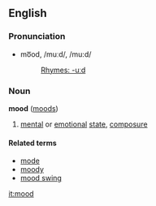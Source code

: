 ==English==
=== Pronunciation ===
*mo͞od, /muːd/, /mu:d/
*:[[Rhymes:English:-uːd|Rhymes: -uːd]]

===Noun===
'''mood''' ([[moods]])

#[[mental]] or [[emotion]]al [[state]], [[composure]]

====Related terms====
*[[mode]]<!-- it is related isn't it? -->
*[[moody]]
*[[mood swing]]

[[it:mood]]